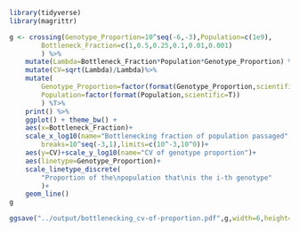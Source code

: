 
```r
library(tidyverse)
library(magrittr)

g <- crossing(Genotype_Proportion=10^seq(-6,-3),Population=c(1e9),
        Bottleneck_Fraction=c(1,0.5,0.25,0.1,0.01,0.001)
        ) %>%
    mutate(Lambda=Bottleneck_Fraction*Population*Genotype_Proportion) %>%
    mutate(CV=sqrt(Lambda)/Lambda)%>%
    mutate(
        Genotype_Proportion=factor(format(Genotype_Proportion,scientific=F)),
        Population=factor(format(Population,scientific=T))
        ) %T>%
    print() %>%
    ggplot() + theme_bw() +
    aes(x=Bottleneck_Fraction)+
    scale_x_log10(name="Bottlenecking fraction of population passaged",
        breaks=10^seq(-3,1),limits=c(10^-3,10^0))+
    aes(y=CV)+scale_y_log10(name="CV of genotype proportion")+
    aes(linetype=Genotype_Proportion)+
    scale_linetype_discrete(
        "Proportion of the\npopulation that\nis the i-th genotype"
        )+
    geom_line()
g

ggsave("../output/bottlenecking_cv-of-proportion.pdf",g,width=6,height=4)

```


